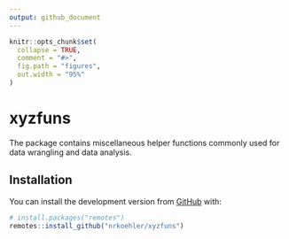```yaml
---
output: github_document
---
```


<!-- README.md is generated from README.Rmd. Please edit that file -->

```r
knitr::opts_chunk$set(
  collapse = TRUE,
  comment = "#>",
  fig.path = "figures",
  out.width = "95%"
)
```

# xyzfuns

<!-- badges: start -->
<!-- badges: end -->

The package contains miscellaneous helper functions commonly used for data wrangling and data analysis.

## Installation

You can install the development version from [GitHub](https://github.com/) with:

``` r
# install.packages("remotes")
remotes::install_github("nrkoehler/xyzfuns")
```
